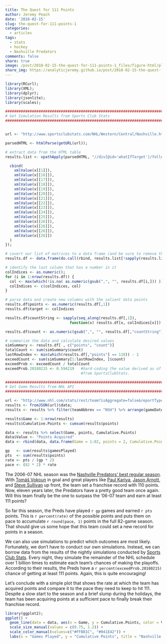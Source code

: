 ```yaml
---
title: The Quest for 111 Points
author: Jeremy Peach
date: '2018-02-15'
slug: the-quest-for-111-points-1
categories:
  - articles
tags:
  - stats
  - hockey
  - Nashville Predators
comments: false
share: true
image: /post/2018-02-15-the-quest-for-111-points-1_files/figure-html/plot-1-1.png
share_img: https://analyticjeremy.github.io/post/2018-02-15-the-quest-for-111-points-1_files/figure-html/plot-1-1.png
---
```


```r
library(RCurl);
library(XML);
library(dplyr);
library(jsonlite);
library(scales);
```
```r
#######################################################################################
# Get Simulation Results from Sports Club Stats
#######################################################################################


url <- "http://www.sportsclubstats.com/NHL/Western/Central/Nashville.html"

parsedHTML <- htmlParse(getURL(url));

# extract data from the HTML table
results.list <- xpathApply(parsedHTML, "//div[@id='whatIfTarget']/following-sibling::table[1]//tr[contains(@class, 'team')]", function(x) {

  cbind(
    xmlValue(x[[1]]),
    xmlValue(x[[16]]),
    xmlValue(x[[17]]),
    xmlValue(x[[18]]),
    xmlValue(x[[19]]),
    xmlValue(x[[20]]),
    xmlValue(x[[21]]),
    xmlValue(x[[22]]),
    xmlValue(x[[23]]),
    xmlValue(x[[24]]),
    xmlValue(x[[25]]),
    xmlValue(x[[26]]),
    xmlValue(x[[26]]),
    xmlValue(x[[26]]),
    xmlValue(x[[26]])
  )
});

# covert our list of matrices to a data frame (and be sure to remove the NULL rows!)  
results.df <- data.frame(do.call(rbind, results.list[!sapply(results.list, is.null)]), stringsAsFactors = FALSE);

# identify the last column that has a number in it
colIndices <- as.numeric();
for (i in 1:nrow(results.df)) {
  col <- max(which(!is.na( as.numeric(gsub(",", "", results.df[i,])) )))
  colIndices <- c(colIndices, col)
}

# parse data and create new columns with the salient data points
results.df$points <- as.numeric(results.df[,1])
results.df$target <- colIndices

results.df$countString <- sapply(seq_along(results.df[,1]), 
                             function(x) results.df[x, colIndices[x]])

results.df$count <- as.numeric(gsub(",", "", results.df[,"countString"]))

# summarize the data and calculate desired values
simSummary <- results.df[ , c("points", "count")]
totalCount <- sum(simSummary$count)
lastRowIndex <- min(which(results.df[,"points"] == 110)) - 1
exceedCount <- sum(simSummary[1:lastRowIndex, ]$count)
exceedProb <- exceedCount / totalCount
exceedProb.20180215 <- 0.594219   #hard-coding the value derived as of Feb 15, 2018, because we can't get historical data
                                  #from SportsClubStats.
```
```r
#######################################################################################
# Get Game Results from NHL API
#######################################################################################

url <- "http://www.nhl.com/stats/rest/team?isAggregate=false&reportType=basic&isGame=true&reportName=teamsummary&cayenneExp=gameDate%3E=%222017-10-04%22%20and%20gameDate%3C=%222018-02-15%22%20and%20gameTypeId=2"
results <- fromJSON(url)$data;
results <- results %>% filter(teamAbbrev == "NSH") %>% arrange(gameDate);

results$Game <- 1:nrow(results)
results$Cumulative.Points <- cumsum(results$points)

data <- results %>% select(Game, points, Cumulative.Points)
data$Value <- "Points Acquired"
data <- rbind(data, data.frame(Game = 1:82, points = 2, Cumulative.Points = 1:82 * (111 / 82), Value = "Pace for 111"))

gp   <- sum(results$gamesPlayed)
pts  <- sum(results$points)
rate <- pts / (gp * 2)
pace <- (82 * 2) * rate
```

The 2006-07 NHL season was the [Nashville Predators' best regular season](https://en.wikipedia.org/wiki/2006%E2%80%9307_Nashville_Predators_season).
With [Tomáš Vokoun](https://en.wikipedia.org/wiki/Tom%C3%A1%C5%A1_Vokoun) in goal and great players like
[Paul Kariya](https://en.wikipedia.org/wiki/Paul_Kariya),
[Jason Arnott](https://en.wikipedia.org/wiki/Jason_Arnott),
and [Steve Sullivan](https://en.wikipedia.org/wiki/Steve_Sullivan)
up front, the team set a franchise record with 110 points.  Now, eleven years later, the Predators have a pretty good
team once again.  Will this team finally be the one to surpass the '06-07 team and earn at least 111 points?

So far this season, the Preds have played `r gp` games and earned `r pts` points.  This is `r percent(rate)` of the possible
points and puts them on pace to accumulate `r round(pace, 1)` points in the full 82-game season.  That should give us some
hope that this team could set a new record for points in a season.

We can also use simulations to predict which outcomes are most likely.  Fortunately, we don't have to conduct our own
simulations.  Instead, we can borrow data from the results of the nightly simulations conducted by
[Sports Club Stats](http://www.sportsclubstats.com/NHL/Western/Central/Nashville.html).  Every night, they simulate the
remainder of the NHL schedule over 1 billion times to estimate each team's chances of making the playoffs.  According
to their results, the Preds have a `r percent(exceedProb.20180215)` chance of getting at least 111 points.  Again, this is
quite encouraging!

Let's conclude with a simple plot that shows the rate at which the team has acquired points and compare it to the pace
they need to keep to hit 111.  Despite a slow start to the season and a brief slump during the holidays, the team has been
acquiring points at a sufficient pace to finally break their franchise record.

```r
library(ggplot2);
ggplot() +
  geom_line(data = data, aes(x = Game, y = Cumulative.Points, color = Value, linetype = Value, size = Value)) +
  scale_size_manual(values = c(0.75, 1.2)) +
  scale_color_manual(values=c("#FFB81C", "#041E42")) +
  labs(x = "Games Played", y = "Cumulative Points", title = "Nashville Predators - Quest for 111 Points (2018)")
```
